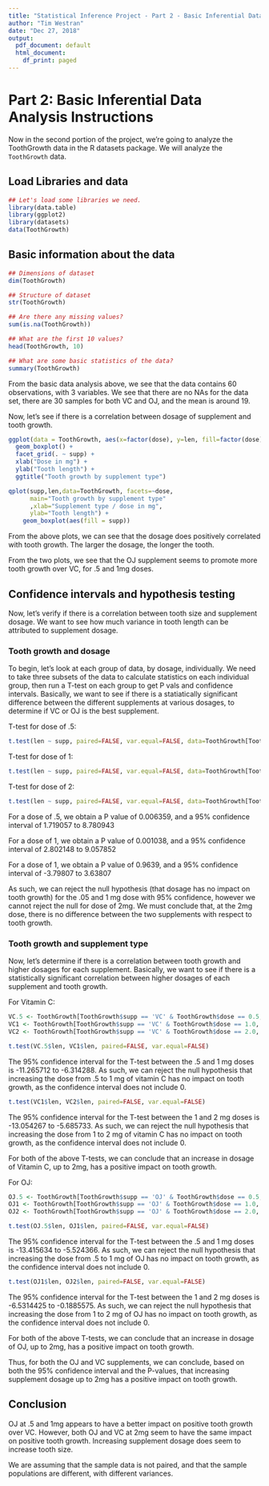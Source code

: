 ---
title: "Statistical Inference Project - Part 2 - Basic Inferential Data Analysis"
author: "Tim Westran"
date: "Dec 27, 2018"
output:
  pdf_document: default
  html_document:
    df_print: paged
---

# Part 2: Basic Inferential Data Analysis Instructions

Now in the second portion of the project, we're going to analyze the ToothGrowth data in the R datasets package. 
We will analyze the `ToothGrowth` data.

## Load Libraries and data

```{r loadLibraries, results='hide', warning=FALSE, message=FALSE}
## Let's load some libraries we need.
library(data.table)
library(ggplot2)
library(datasets)
data(ToothGrowth)
```

## Basic information about the data

```{r}
## Dimensions of dataset
dim(ToothGrowth)

## Structure of dataset
str(ToothGrowth)

## Are there any missing values?
sum(is.na(ToothGrowth))

## What are the first 10 values?
head(ToothGrowth, 10)

## What are some basic statistics of the data?
summary(ToothGrowth)
```

From the basic data analysis above, we see that the data contains 60 observations, with
3 variables.  We see that there are no NAs for the data set, there are 30 samples for
both VC and OJ, and the mean is around 19.  


Now, let's see if there is a correlation between dosage of supplement and tooth growth.

```{r echo=FALSE}
ggplot(data = ToothGrowth, aes(x=factor(dose), y=len, fill=factor(dose))) +
  geom_boxplot() + 
  facet_grid(. ~ supp) +
  xlab("Dose in mg") +   
  ylab("Tooth length") +  
  ggtitle("Tooth growth by supplement type")
```

```{r echo=FALSE}
qplot(supp,len,data=ToothGrowth, facets=~dose, 
      main="Tooth growth by supplement type"
      ,xlab="Supplement type / dose in mg", 
      ylab="Tooth length") + 
    geom_boxplot(aes(fill = supp))
```
    
From the above plots, we can see that the dosage does positively correlated with
tooth growth.  The larger the dosage, the longer the tooth.  

From the two plots, we see that the OJ supplement seems to promote more tooth growth over VC,
for .5 and 1mg doses.  

## Confidence intervals and hypothesis testing

Now, let's verify if there is a correlation between tooth size and supplement dosage.  We want
to see how much variance in tooth length can be attributed to supplement dosage.

### Tooth growth and dosage

To begin, let's look at each group of data, by dosage, individually.  We need to take three subsets of
the data to calculate statistics on each individual group, then run a T-test on each group to get P vals
and confidence intervals.  Basically, we want to see if there is a statiatically significant difference
between the different supplements at various dosages, to determine if VC or OJ is the best supplement.

T-test for dose of .5:
```{r echo = FALSE}
t.test(len ~ supp, paired=FALSE, var.equal=FALSE, data=ToothGrowth[ToothGrowth$dose == 0.5, ])
```

T-test for dose of 1:
```{r echo = FALSE}
t.test(len ~ supp, paired=FALSE, var.equal=FALSE, data=ToothGrowth[ToothGrowth$dose == 1.0, ])
```

T-test for dose of 2:
```{r echo = FALSE}
t.test(len ~ supp, paired=FALSE, var.equal=FALSE, data=ToothGrowth[ToothGrowth$dose == 2.0, ])
```

For a dose of .5, we obtain a P value of 0.006359, and a 95% confidence 
interval of 1.719057 to 8.780943

For a dose of 1, we obtain a P value of 0.001038, and a 95% confidence 
interval of 2.802148 to 9.057852

For a dose of 1, we obtain a P value of 0.9639, and a 95% confidence 
interval of -3.79807 to 3.63807

As such, we can reject the null hypothesis (that dosage has no impact on tooth growth) for the .05 and 1 mg 
dose with 95% confidence, however we cannot reject the null for dose of 2mg.  We must conclude that, at the 2mg
dose, there is no difference between the two supplements with respect to tooth growth.

### Tooth growth and supplement type

Now, let's determine if there is a correlation between tooth growth and higher dosages for each supplement.
Basically, we want to see if there is a statistically significant correlation between higher dosages of 
each supplement and tooth growth.

For Vitamin C:
```{r echo = FALSE}
VC.5 <- ToothGrowth[ToothGrowth$supp == 'VC' & ToothGrowth$dose == 0.5, ]
VC1 <- ToothGrowth[ToothGrowth$supp == 'VC' & ToothGrowth$dose == 1.0, ]
VC2 <- ToothGrowth[ToothGrowth$supp == 'VC' & ToothGrowth$dose == 2.0, ]

t.test(VC.5$len, VC1$len, paired=FALSE, var.equal=FALSE)
```

The 95% confidence interval for the T-test between the .5 and 1 mg doses is -11.265712 to -6.314288.
As such, we can reject the null hypothesis that increasing the dose from .5 to 1 mg of vitamin C has no impact
on tooth growth, as the confidence interval does not include 0.

```{r echo=FALSE}
t.test(VC1$len, VC2$len, paired=FALSE, var.equal=FALSE)
```

The 95% confidence interval for the T-test between the 1 and 2 mg doses is -13.054267 to -5.685733.
As such, we can reject the null hypothesis that increasing the dose from 1 to 2 mg of vitamin C has no impact
on tooth growth, as the confidence interval does not include 0.

For both of the above T-tests, we can conclude that an increase in dosage of Vitamin C, up to 2mg, has a
positive impact on tooth growth.


For OJ:
```{r echo = FALSE}
OJ.5 <- ToothGrowth[ToothGrowth$supp == 'OJ' & ToothGrowth$dose == 0.5, ]
OJ1 <- ToothGrowth[ToothGrowth$supp == 'OJ' & ToothGrowth$dose == 1.0, ]
OJ2 <- ToothGrowth[ToothGrowth$supp == 'OJ' & ToothGrowth$dose == 2.0, ]

t.test(OJ.5$len, OJ1$len, paired=FALSE, var.equal=FALSE)
```

The 95% confidence interval for the T-test between the .5 and 1 mg doses is -13.415634 to -5.524366.
As such, we can reject the null hypothesis that increasing the dose from .5 to 1 mg of OJ has no impact
on tooth growth, as the confidence interval does not include 0.

```{r echo = FALSE}
t.test(OJ1$len, OJ2$len, paired=FALSE, var.equal=FALSE)
```

The 95% confidence interval for the T-test between the 1 and 2 mg doses is -6.5314425 to -0.1885575.
As such, we can reject the null hypothesis that increasing the dose from 1 to 2 mg of OJ has no impact
on tooth growth, as the confidence interval does not include 0.

For both of the above T-tests, we can conclude that an increase in dosage of OJ, up to 2mg, has a
positive impact on tooth growth.

Thus, for both the OJ and VC supplements, we can conclude, based on both the 95% confidence interval and the
P-values, that increasing supplement dosage up to 2mg has a positive impact on tooth growth.

## Conclusion

OJ at .5 and 1mg appears to have a better impact on positive tooth growth over
VC.  However, both OJ and VC at 2mg seem to have the same impact on positive tooth
growth.  Increasing supplement dosage does seem to increase tooth size.

We are assuming that the sample data is not paired, and that the sample populations are 
different, with different variances.
